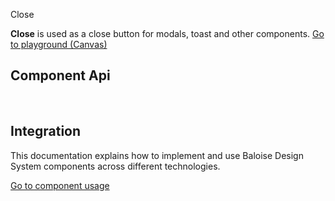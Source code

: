 
<bal-doc-banner id="story--components-close--basic">Close</bal-doc-banner>

<bal-doc-lead>
  <b>Close</b> is used as a close button for modals, toast and other components.
</bal-doc-lead>

<Canvas withSource="open">
  <Story id="components-close--basic" />
</Canvas>

<bal-doc-app>
  <bal-button-group class="mb-large" position="center">
    <a class="button is-primary" href="?path=/story/components-close--basic">
      Go to playground (Canvas)
    </a>
    <bal-doc-code-sandbox
      framework="angular"
      template={Basic.parameters.docs.source.code}
      modules="close"
    ></bal-doc-code-sandbox>
    <bal-doc-code-sandbox
      framework="html"
      template={Basic.parameters.docs.source.code}
      modules="close"
    ></bal-doc-code-sandbox>
  </bal-button-group>
</bal-doc-app>

## Component Api

<Description markdown={readme} />

<br />

## Integration

This documentation explains how to implement and use Baloise Design System components across different technologies.

<a class="button is-primary" href="?path=/docs/development-components--page">
  Go to component usage
</a>


<Description markdown={testing} />

<bal-doc-github link="/components/bal-close/stories/bal-close.docs.mdx"></bal-doc-github>
